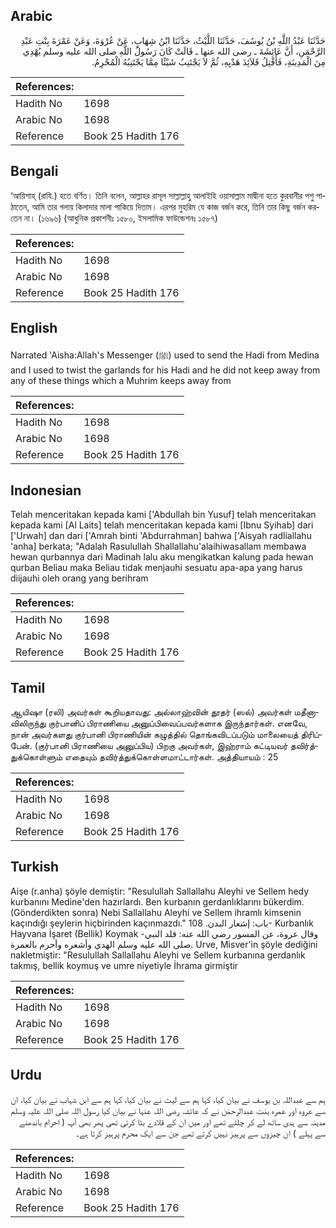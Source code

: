 ## Arabic


<div dir="rtl" lang="ar" style={{fontSize:'larger',backgroundColor:'#f8f9fa',padding:20}}>
حَدَّثَنَا عَبْدُ اللَّهِ بْنُ يُوسُفَ، حَدَّثَنَا اللَّيْثُ، حَدَّثَنَا ابْنُ شِهَابٍ، عَنْ عُرْوَةَ، وَعَنْ عَمْرَةَ بِنْتِ عَبْدِ الرَّحْمَنِ، أَنَّ عَائِشَةَ ـ رضى الله عنها ـ قَالَتْ كَانَ رَسُولُ اللَّهِ صلى الله عليه وسلم يُهْدِي مِنَ الْمَدِينَةِ، فَأَفْتِلُ قَلاَئِدَ هَدْيِهِ، ثُمَّ لاَ يَجْتَنِبُ شَيْئًا مِمَّا يَجْتَنِبُهُ الْمُحْرِمُ‏.‏
</div>
<div style={{backgroundColor:'#f8f9fa',padding:20, marginBottom: 10}}><table> <thead> <tr> <th>References:</th> <th></th> </tr> </thead> <tbody><tr><td>Hadith No</td><td>1698</td></tr><tr><td>Arabic No</td><td>1698</td></tr><tr><td>Reference</td><td>Book 25 Hadith 176</td></tr></tbody></table></div>

## Bengali


<div dir="ltr" lang="bn" style={{fontSize:'larger',backgroundColor:'#f8f9fa',padding:20}}>
‘আয়িশাহ্ (রাযি.) হতে বর্ণিত। তিনি বলেন, আল্লাহর রাসূল সাল্লাল্লাহু আলাইহি ওয়াসাল্লাম মাদ্বীনা হতে কুরবানীর পশু পাঠাতেন, আমি তার গলায় কিলাদার মালা পাকিয়ে দিতাম। এরপর মুহরিম যে কাজ বর্জন করে, তিনি তার কিছু বর্জন করতেন না। (১৬৯৬) (আধুনিক প্রকাশনীঃ ১৫৮০, ইসলামিক ফাউন্ডেশনঃ ১৫৮৭)
</div>
<div style={{backgroundColor:'#f8f9fa',padding:20, marginBottom: 10}}><table> <thead> <tr> <th>References:</th> <th></th> </tr> </thead> <tbody><tr><td>Hadith No</td><td>1698</td></tr><tr><td>Arabic No</td><td>1698</td></tr><tr><td>Reference</td><td>Book 25 Hadith 176</td></tr></tbody></table></div>

## English


<div dir="ltr" lang="en" style={{fontSize:'larger',backgroundColor:'#f8f9fa',padding:20}}>
Narrated 'Aisha:Allah's Messenger (ﷺ) used to send the Hadi from Medina and I used to twist the garlands for his Hadi and he did not keep away from any of these things which a Muhrim keeps away from
</div>
<div style={{backgroundColor:'#f8f9fa',padding:20, marginBottom: 10}}><table> <thead> <tr> <th>References:</th> <th></th> </tr> </thead> <tbody><tr><td>Hadith No</td><td>1698</td></tr><tr><td>Arabic No</td><td>1698</td></tr><tr><td>Reference</td><td>Book 25 Hadith 176</td></tr></tbody></table></div>

## Indonesian


<div dir="ltr" lang="id" style={{fontSize:'larger',backgroundColor:'#f8f9fa',padding:20}}>
Telah menceritakan kepada kami ['Abdullah bin Yusuf] telah menceritakan kepada kami [Al Laits] telah menceritakan kepada kami [Ibnu Syihab] dari ['Urwah] dan dari ['Amrah binti 'Abdurrahman] bahwa ['Aisyah radliallahu 'anha] berkata; "Adalah Rasulullah Shallallahu'alaihiwasallam membawa hewan qurbannya dari Madinah lalu aku mengikatkan kalung pada hewan qurban Beliau maka Beliau tidak menjauhi sesuatu apa-apa yang harus diijauhi oleh orang yang berihram
</div>
<div style={{backgroundColor:'#f8f9fa',padding:20, marginBottom: 10}}><table> <thead> <tr> <th>References:</th> <th></th> </tr> </thead> <tbody><tr><td>Hadith No</td><td>1698</td></tr><tr><td>Arabic No</td><td>1698</td></tr><tr><td>Reference</td><td>Book 25 Hadith 176</td></tr></tbody></table></div>

## Tamil


<div dir="ltr" lang="ta" style={{fontSize:'larger',backgroundColor:'#f8f9fa',padding:20}}>
ஆயிஷா (ரலி) அவர்கள் கூறியதாவது: அல்லாஹ்வின் தூதர் (ஸல்) அவர்கள் மதீனாவிலிருந்து குர்பானிப் பிராணியை அனுப்பிவைப்பவர்களாக இருந்தார்கள். எனவே, நான் அவர்களது குர்பானி பிராணியின் கழுத்தில் தொங்கவிடப்படும் மாலையைத் திரிப்பேன். (குர்பானி பிராணியை அனுப்பிய) பிறகு அவர்கள், இஹ்ராம் கட்டியவர் தவிர்த்துக்கொள்ளும் எதையும் தவிர்த்துக்கொள்ளமாட்டார்கள். அத்தியாயம் : 25
</div>
<div style={{backgroundColor:'#f8f9fa',padding:20, marginBottom: 10}}><table> <thead> <tr> <th>References:</th> <th></th> </tr> </thead> <tbody><tr><td>Hadith No</td><td>1698</td></tr><tr><td>Arabic No</td><td>1698</td></tr><tr><td>Reference</td><td>Book 25 Hadith 176</td></tr></tbody></table></div>

## Turkish


<div dir="ltr" lang="tr" style={{fontSize:'larger',backgroundColor:'#f8f9fa',padding:20}}>
Aişe (r.anha) şöyle demiştir: "Resulullah Sallallahu Aleyhi ve Sellem hedy kurbanını Medine'den hazırlardı. Ben kurbanın gerdanlıklarını bükerdim. (Gönderdikten sonra) Nebi Sallallahu Aleyhi ve Sellem ihramlı kimsenin kaçındığı şeylerin hiçbirinden kaçınmazdı." باب: إشعار البدن. 108- Kurbanlık Hayvana İşaret (Bellik) Koymak -وقال عروة، عن المسور رضي الله عنه: قلد النبي صلى الله عليه وسلم الهدي وأشعره وأحرم بالعمرة. Urve, Misver'in şöyle dediğini nakletmiştir: "Resulullah Sallallahu Aleyhi ve Sellem kurbanına gerdanlık takmış, bellik koymuş ve umre niyetiyle İhrama girmiştir
</div>
<div style={{backgroundColor:'#f8f9fa',padding:20, marginBottom: 10}}><table> <thead> <tr> <th>References:</th> <th></th> </tr> </thead> <tbody><tr><td>Hadith No</td><td>1698</td></tr><tr><td>Arabic No</td><td>1698</td></tr><tr><td>Reference</td><td>Book 25 Hadith 176</td></tr></tbody></table></div>

## Urdu


<div dir="rtl" lang="ur" style={{fontSize:'larger',backgroundColor:'#f8f9fa',padding:20}}>
ہم سے عبداللہ بن یوسف نے بیان کیا، کہا ہم سے لیث نے بیان کیا، کہا ہم سے ابن شہاب نے بیان کیا، ان سے عروہ اور عمرہ بنت عبدالرحمٰن نے کہ عائشہ رضی اللہ عنہا نے بیان کیا رسول اللہ صلی اللہ علیہ وسلم مدینہ سے ہدی ساتھ لے کر چلتے تھے اور میں ان کے قلادے بٹا کرتی تھی پھر بھی آپ ( احرام باندھنے سے پہلے ) ان چیزوں سے پرہیز نہیں کرتے تھے جن سے ایک محرم پرہیز کرتا ہے۔
</div>
<div style={{backgroundColor:'#f8f9fa',padding:20, marginBottom: 10}}><table> <thead> <tr> <th>References:</th> <th></th> </tr> </thead> <tbody><tr><td>Hadith No</td><td>1698</td></tr><tr><td>Arabic No</td><td>1698</td></tr><tr><td>Reference</td><td>Book 25 Hadith 176</td></tr></tbody></table></div>